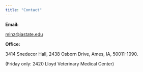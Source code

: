 ```yaml
---
title: "Contact"
---
```


**Email:**

[minz@iastate.edu](minz@iastate.edu)

**Office:**

3414 Snedecor Hall, 2438 Osborn Drive, Ames, IA, 50011-1090.

(Friday only: 2420 Lloyd Veterinary Medical Center)